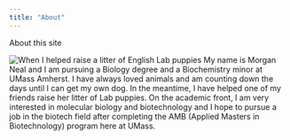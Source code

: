 ```yaml
---
title: "About"
---
```


About this site

![When I helped raise a litter of English Lab puppies](images/IMG_7183.png)
My name is Morgan Neal and I am pursuing a Biology degree and a Biochemistry minor at UMass Amherst. I have always loved animals and am counting down the days until I can get my own dog. In the meantime, I have helped one of my friends raise her litter of Lab puppies. On the academic front, I am very interested in molecular biology and biotechnology and I hope to pursue a job in the biotech field after completing the AMB (Applied Masters in Biotechnology) program here at UMass. 

